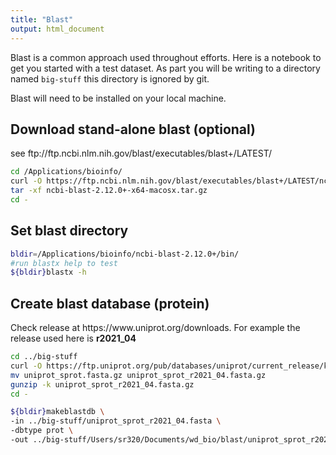```yaml
---
title: "Blast"
output: html_document
---
```


Blast is a common approach used throughout efforts. Here is a notebook to get you started with a test dataset. As part you will be writing to a directory named `big-stuff` this directory is ignored by git.


Blast will need to be installed on your local machine. 

## Download stand-alone blast (optional)
see ftp://ftp.ncbi.nlm.nih.gov/blast/executables/blast+/LATEST/
```bash
cd /Applications/bioinfo/
curl -O https://ftp.ncbi.nlm.nih.gov/blast/executables/blast+/LATEST/ncbi-blast-2.12.0+-x64-macosx.tar.gz
tar -xf ncbi-blast-2.12.0+-x64-macosx.tar.gz
cd -
```


## Set blast directory

```bash
bldir=/Applications/bioinfo/ncbi-blast-2.12.0+/bin/
#run blastx help to test 
${bldir}blastx -h
```

## Create blast database (protein)

Check release at https://www.uniprot.org/downloads. For example the release used here is **r2021_04**

```bash
cd ../big-stuff
curl -O https://ftp.uniprot.org/pub/databases/uniprot/current_release/knowledgebase/complete/uniprot_sprot.fasta.gz
mv uniprot_sprot.fasta.gz uniprot_sprot_r2021_04.fasta.gz
gunzip -k uniprot_sprot_r2021_04.fasta.gz
cd -
```


```bash
${bldir}makeblastdb \
-in ../big-stuff/uniprot_sprot_r2021_04.fasta \
-dbtype prot \
-out ../big-stuff/Users/sr320/Documents/wd_bio/blast/uniprot_sprot_r2021_04
```



